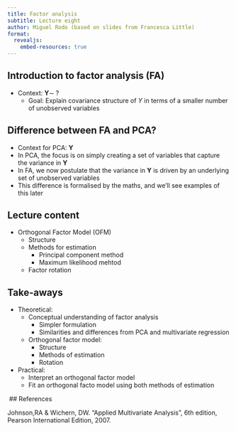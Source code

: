 ```yaml
---
title: Factor analysis
subtitle: Lecture eight
author: Miguel Rodo (based on slides from Francesca Little)
format:
  revealjs:
    embed-resources: true
---
```


## Introduction to factor analysis (FA)

- Context: $\mathbf{Y} \sim \; ?$
  - Goal: Explain covariance structure of $Y$ in terms of a smaller number of unobserved variables

:::{.fragment}

:::{.callout-note}
## Difference between FA and PCA?
  - Context for PCA: $\mathbf{Y}$
  - In PCA, the focus is on simply creating a set of variables that capture the variance in $\mathbf{Y}$ 
  - In FA, we now postulate that the variance in $\mathbf{Y}$ is driven by an underlying set of unobserved variables
  - This difference is formalised by the maths, and we'll see examples of this later
:::

:::

## Lecture content

- Orthogonal Factor Model (OFM)​
  - Structure
  - Methods for estimation
    - Principal component method
    - Maximum likelihood mehtod
  - Factor rotation

## 

<!--
Write a cloze procedure assignment to test the orthogonal factor model


!-->

## Take-aways

- Theoretical:
  - Conceptual understanding of factor analysis
     - Simpler formulation
     - Similarities and differences from PCA and multivariate regression
  - Orthogonal factor model:
    - Structure
    - Methods of estimation
    - Rotation
- Practical:
  - Interpret an orthogonal factor model
  - Fit an orthogonal facto model using both methods of estimation


​
## References

Johnson,RA & Wichern, DW. "Applied Multivariate Analysis", 6th edition, Pearson International Edition, 2007.